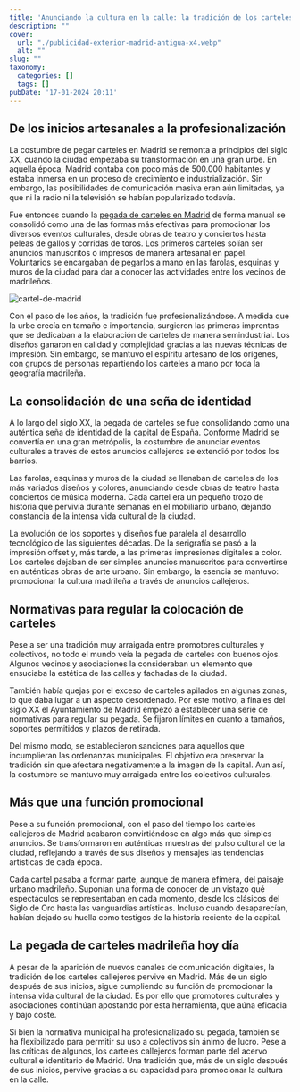 ```yaml
---
title: 'Anunciando la cultura en la calle: la tradición de los carteles en Madrid'
description: ""
cover:
  url: "./publicidad-exterior-madrid-antigua-x4.webp"
  alt: ""
slug: ""
taxonomy:
  categories: []
  tags: []
pubDate: '17-01-2024 20:11'
---
```


## De los inicios artesanales a la profesionalización

La costumbre de pegar carteles en Madrid se remonta a principios del siglo XX, cuando la ciudad empezaba su transformación en una gran urbe. En aquella época, Madrid contaba con poco más de 500.000 habitantes y estaba inmersa en un proceso de crecimiento e industrialización. Sin embargo, las posibilidades de comunicación masiva eran aún limitadas, ya que ni la radio ni la televisión se habían popularizado todavía.

Fue entonces cuando la [pegada de carteles en Madrid](/) de forma manual se consolidó como una de las formas más efectivas para promocionar los diversos eventos culturales, desde obras de teatro y conciertos hasta peleas de gallos y corridas de toros. Los primeros carteles solían ser anuncios manuscritos o impresos de manera artesanal en papel. Voluntarios se encargaban de pegarlos a mano en las farolas, esquinas y muros de la ciudad para dar a conocer las actividades entre los vecinos de madrileños.

![cartel-de-madrid](cartel-de-madrid.webp "cartel-de-madrid")

Con el paso de los años, la tradición fue profesionalizándose. A medida que la urbe crecía en tamaño e importancia, surgieron las primeras imprentas que se dedicaban a la elaboración de carteles de manera semindustrial. Los diseños ganaron en calidad y complejidad gracias a las nuevas técnicas de impresión. Sin embargo, se mantuvo el espíritu artesano de los orígenes, con grupos de personas repartiendo los carteles a mano por toda la geografía madrileña.

## La consolidación de una seña de identidad

A lo largo del siglo XX, la pegada de carteles se fue consolidando como una auténtica seña de identidad de la capital de España. Conforme Madrid se convertía en una gran metrópolis, la costumbre de anunciar eventos culturales a través de estos anuncios callejeros se extendió por todos los barrios.

Las farolas, esquinas y muros de la ciudad se llenaban de carteles de los más variados diseños y colores, anunciando desde obras de teatro hasta conciertos de música moderna. Cada cartel era un pequeño trozo de historia que pervivía durante semanas en el mobiliario urbano, dejando constancia de la intensa vida cultural de la ciudad.

La evolución de los soportes y diseños fue paralela al desarrollo tecnológico de las siguientes décadas. De la serigrafía se pasó a la impresión offset y, más tarde, a las primeras impresiones digitales a color. Los carteles dejaban de ser simples anuncios manuscritos para convertirse en auténticas obras de arte urbano. Sin embargo, la esencia se mantuvo: promocionar la cultura madrileña a través de anuncios callejeros.

## Normativas para regular la colocación de carteles

Pese a ser una tradición muy arraigada entre promotores culturales y colectivos, no todo el mundo veía la pegada de carteles con buenos ojos. Algunos vecinos y asociaciones la consideraban un elemento que ensuciaba la estética de las calles y fachadas de la ciudad.

También había quejas por el exceso de carteles apilados en algunas zonas, lo que daba lugar a un aspecto desordenado. Por este motivo, a finales del siglo XX el Ayuntamiento de Madrid empezó a establecer una serie de normativas para regular su pegada. Se fijaron límites en cuanto a tamaños, soportes permitidos y plazos de retirada.

Del mismo modo, se establecieron sanciones para aquellos que incumplieran las ordenanzas municipales. El objetivo era preservar la tradición sin que afectara negativamente a la imagen de la capital. Aun así, la costumbre se mantuvo muy arraigada entre los colectivos culturales.

## Más que una función promocional

Pese a su función promocional, con el paso del tiempo los carteles callejeros de Madrid acabaron convirtiéndose en algo más que simples anuncios. Se transformaron en auténticas muestras del pulso cultural de la ciudad, reflejando a través de sus diseños y mensajes las tendencias artísticas de cada época.

Cada cartel pasaba a formar parte, aunque de manera efímera, del paisaje urbano madrileño. Suponían una forma de conocer de un vistazo qué espectáculos se representaban en cada momento, desde los clásicos del Siglo de Oro hasta las vanguardias artísticas. Incluso cuando desaparecían, habían dejado su huella como testigos de la historia reciente de la capital.

## La pegada de carteles madrileña hoy día

A pesar de la aparición de nuevos canales de comunicación digitales, la tradición de los carteles callejeros pervive en Madrid. Más de un siglo después de sus inicios, sigue cumpliendo su función de promocionar la intensa vida cultural de la ciudad. Es por ello que promotores culturales y asociaciones continúan apostando por esta herramienta, que aúna eficacia y bajo coste.

Si bien la normativa municipal ha profesionalizado su pegada, también se ha flexibilizado para permitir su uso a colectivos sin ánimo de lucro. Pese a las críticas de algunos, los carteles callejeros forman parte del acervo cultural e identitario de Madrid. Una tradición que, más de un siglo después de sus inicios, pervive gracias a su capacidad para promocionar la cultura en la calle.
